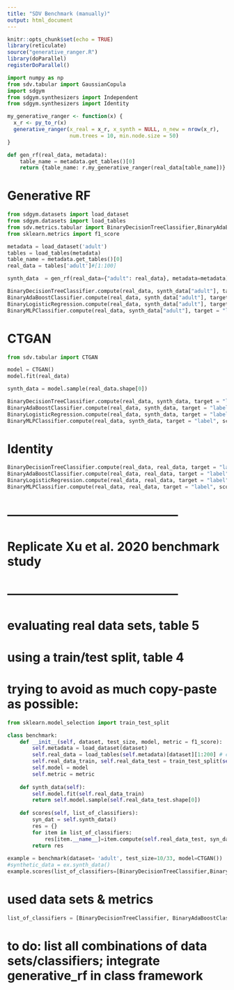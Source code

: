 ```yaml
---
title: "SDV Benchmark (manually)"
output: html_document
---
```

  
```r
knitr::opts_chunk$set(echo = TRUE)
library(reticulate)
source("generative_ranger.R")
library(doParallel)
registerDoParallel()
```

```python
import numpy as np
from sdv.tabular import GaussianCopula
import sdgym
from sdgym.synthesizers import Independent
from sdgym.synthesizers import Identity
```

```r
my_generative_ranger <- function(x) {
  x_r <- py_to_r(x)
  generative_ranger(x_real = x_r, x_synth = NULL, n_new = nrow(x_r),
                    num.trees = 10, min.node.size = 50)
}
```


```python
def gen_rf(real_data, metadata):
    table_name = metadata.get_tables()[0]
    return {table_name: r.my_generative_ranger(real_data[table_name])}

```

# Generative RF
```python
from sdgym.datasets import load_dataset
from sdgym.datasets import load_tables
from sdv.metrics.tabular import BinaryDecisionTreeClassifier,BinaryAdaBoostClassifier,BinaryLogisticRegression,BinaryMLPClassifier
from sklearn.metrics import f1_score

metadata = load_dataset('adult')
tables = load_tables(metadata)
table_name = metadata.get_tables()[0]
real_data = tables['adult']#[1:100]

synth_data  = gen_rf(real_data={"adult": real_data}, metadata=metadata)

BinaryDecisionTreeClassifier.compute(real_data, synth_data["adult"], target = "label", scorer=f1_score)
BinaryAdaBoostClassifier.compute(real_data, synth_data["adult"], target = "label", scorer=f1_score)
BinaryLogisticRegression.compute(real_data, synth_data["adult"], target = "label", scorer=f1_score)
BinaryMLPClassifier.compute(real_data, synth_data["adult"], target = "label", scorer=f1_score)

```

# CTGAN
```python
from sdv.tabular import CTGAN

model = CTGAN()
model.fit(real_data)

synth_data = model.sample(real_data.shape[0])

BinaryDecisionTreeClassifier.compute(real_data, synth_data, target = "label", scorer=f1_score)
BinaryAdaBoostClassifier.compute(real_data, synth_data, target = "label", scorer=f1_score)
BinaryLogisticRegression.compute(real_data, synth_data, target = "label", scorer=f1_score)
BinaryMLPClassifier.compute(real_data, synth_data, target = "label", scorer=f1_score)
```

# Identity
```python
BinaryDecisionTreeClassifier.compute(real_data, real_data, target = "label", scorer=f1_score)
BinaryAdaBoostClassifier.compute(real_data, real_data, target = "label", scorer=f1_score)
BinaryLogisticRegression.compute(real_data, real_data, target = "label", scorer=f1_score)
BinaryMLPClassifier.compute(real_data, real_data, target = "label", scorer=f1_score)
```

# ------------------------------------------
# Replicate  Xu et al. 2020 benchmark study
# ------------------------------------------
# evaluating real data sets, table 5
# using a train/test split, table 4

# trying to avoid as much copy-paste as possible:
````python
from sklearn.model_selection import train_test_split

class benchmark:
    def __init__(self, dataset, test_size, model, metric = f1_score):
        self.metadata = load_dataset(dataset)
        self.real_data = load_tables(self.metadata)[dataset][1:200] # comment out subset later
        self.real_data_train, self.real_data_test = train_test_split(self.real_data, test_size=test_size, random_state=2022)
        self.model = model
        self.metric = metric
        
    def synth_data(self):
        self.model.fit(self.real_data_train)
        return self.model.sample(self.real_data_test.shape[0])
      
    def scores(self, list_of_classifiers):
        syn_dat = self.synth_data()
        res = {}
        for item in list_of_classifiers:
            res[item.__name__]=item.compute(self.real_data_test, syn_dat, target = "label", scorer = self.metric)
        return res
   
example = benchmark(dataset= 'adult', test_size=10/33, model=CTGAN())
#synthetic_data = ex.synth_data()
example.scores(list_of_classifiers=[BinaryDecisionTreeClassifier,BinaryAdaBoostClassifier, BinaryLogisticRegression,BinaryMLPClassifier ])

````
# used data sets & metrics 
```python
list_of_classifiers = [BinaryDecisionTreeClassifier, BinaryAdaBoostClassifier,BinaryLogisticRegression, BinaryMLPClassifier]
```
# to do: list all combinations of data sets/classifiers; integrate generative_rf in class framework
